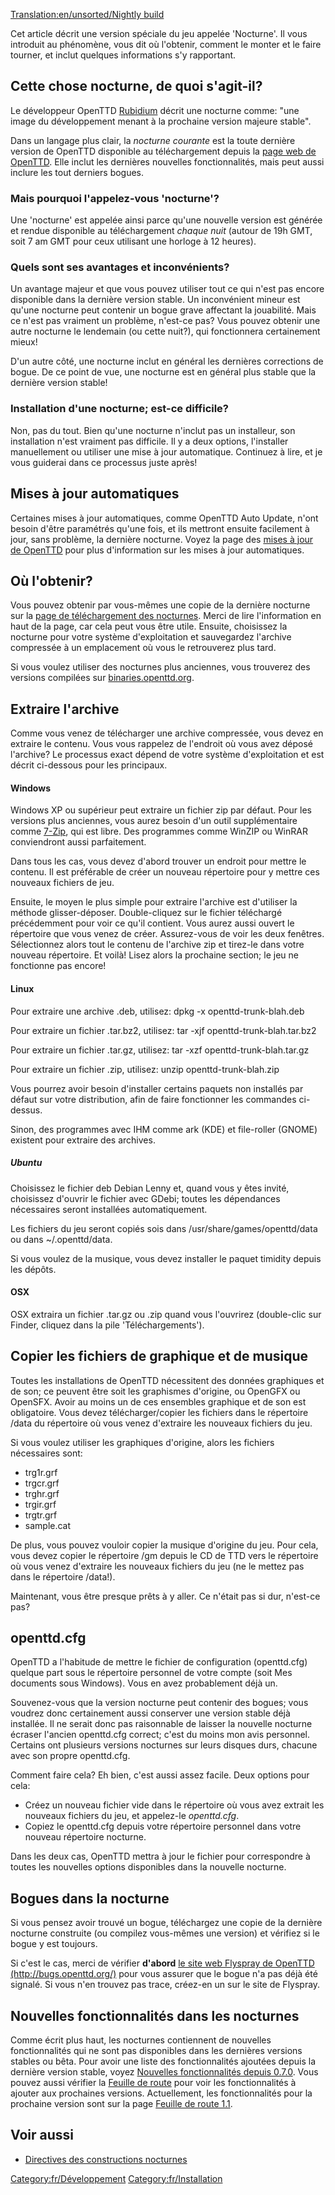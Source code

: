 [[Translation:en/unsorted/Nightly build]]

Cet article décrit une version spéciale du jeu appelée 'Nocturne'. Il vous introduit au phénomène, vous dit où l'obtenir, comment le monter et le faire tourner, et inclut quelques informations s'y rapportant.

== Cette chose nocturne, de quoi s'agit-il? ==
Le développeur OpenTTD [[en/Rubidium|Rubidium]] décrit une nocturne comme: "une image du développement menant à la prochaine version majeure stable".

Dans un langage plus clair, la ''nocturne courante'' est la toute dernière version de OpenTTD disponible au téléchargement depuis la [http://nightly.openttd.org/ page web de OpenTTD]. Elle inclut les dernières nouvelles fonctionnalités, mais peut aussi inclure les tout derniers bogues.

=== Mais pourquoi l'appelez-vous 'nocturne'? ===
Une 'nocturne' est appelée ainsi parce qu'une nouvelle version est générée et rendue disponible au téléchargement ''chaque nuit'' (autour de 19h GMT, soit 7 am GMT pour ceux utilisant une horloge à 12 heures).

=== Quels sont ses avantages et inconvénients? ===
Un avantage majeur et que vous pouvez utiliser tout ce qui n'est pas encore disponible dans la dernière version stable. Un inconvénient mineur est qu'une nocturne peut contenir un bogue grave affectant la jouabilité. Mais ce n'est pas vraiment un problème, n'est-ce pas? Vous pouvez obtenir une autre nocturne le lendemain (ou cette nuit?), qui fonctionnera certainement mieux!

D'un autre côté, une nocturne inclut en général les dernières corrections de bogue. De ce point de vue, une nocturne est en général plus stable que la dernière version stable!

=== Installation d'une nocturne; est-ce difficile? ===
Non, pas du tout. Bien qu'une nocturne n'inclut pas un installeur, son installation n'est vraiment pas difficile. Il y a deux options, l'installer manuellement ou utiliser une mise à jour automatique. Continuez à lire, et je vous guiderai dans ce processus juste après!

== Mises à jour automatiques ==
Certaines mises à jour automatiques, comme OpenTTD Auto Update, n'ont besoin d'être paramétrés qu'une fois, et ils mettront ensuite facilement à jour, sans problème, la dernière nocturne. Voyez la page des [[fr/unsorted/Mises à jour de OpenTTD|mises à jour de OpenTTD]] pour plus d'information sur les mises à jour automatiques.

== Où l'obtenir? ==
Vous pouvez obtenir par vous-mêmes une copie de la dernière nocturne sur la [http://nightly.openttd.org/ page de téléchargement des nocturnes]. Merci de lire l'information en haut de la page, car cela peut vous être utile. Ensuite, choisissez la nocturne pour votre système d'exploitation et sauvegardez l'archive compressée à un emplacement où vous le retrouverez plus tard.

Si vous voulez utiliser des nocturnes plus anciennes, vous trouverez des versions compilées sur [http://binaries.openttd.org/ binaries.openttd.org].

== Extraire l'archive ==
Comme vous venez de télécharger une archive compressée, vous devez en extraire le contenu. Vous vous rappelez de l'endroit où vous avez déposé l'archive? Le processus exact dépend de votre système d'exploitation et est décrit ci-dessous pour les principaux.

==== Windows ====
Windows XP ou supérieur peut extraire un fichier zip par défaut. Pour les versions plus anciennes, vous aurez besoin d'un outil supplémentaire comme [http://www.7-zip.org/ 7-Zip], qui est libre. Des programmes comme WinZIP ou WinRAR conviendront aussi parfaitement.

Dans tous les cas, vous devez d'abord trouver un endroit pour mettre le contenu. Il est préférable de créer un nouveau répertoire pour y mettre ces nouveaux fichiers de jeu.

Ensuite, le moyen le plus simple pour extraire l'archive est d'utiliser la méthode glisser-déposer. Double-cliquez sur le fichier téléchargé précédemment pour voir ce qu'il contient. Vous aurez aussi ouvert le répertoire que vous venez de créer. Assurez-vous de voir les deux fenêtres. Sélectionnez alors tout le contenu de l'archive zip et tirez-le dans votre nouveau répertoire. Et voilà! Lisez alors la prochaine section; le jeu ne fonctionne pas encore!

==== Linux ====

Pour extraire une archive .deb, utilisez:
dpkg -x openttd-trunk-blah.deb

Pour extraire un fichier .tar.bz2, utilisez:
tar -xjf openttd-trunk-blah.tar.bz2

Pour extraire un fichier .tar.gz, utilisez:
tar -xzf openttd-trunk-blah.tar.gz

Pour extraire un fichier .zip, utilisez:
unzip openttd-trunk-blah.zip

Vous pourrez avoir besoin d'installer certains paquets non installés par défaut sur votre distribution, afin de faire fonctionner les commandes ci-dessus.

Sinon, des programmes avec IHM comme ark (KDE) et file-roller (GNOME) existent pour extraire des archives.

===== Ubuntu =====
Choisissez le fichier deb Debian Lenny et, quand vous y êtes invité, choisissez d'ouvrir le fichier avec GDebi; toutes les dépendances nécessaires seront installées automatiquement.

Les fichiers du jeu seront copiés sois dans /usr/share/games/openttd/data ou dans ~/.openttd/data.

Si vous voulez de la musique, vous devez installer le paquet timidity depuis les dépôts.

{{fr/Note|Si GDebi de plaint de ne pas trouver une dépendance, essayez la version Etch.
Évidemment, cela devrait aussi fonctionner sur les autres systèmes basés sur Debian.}}

==== OSX ====

OSX extraira un fichier .tar.gz ou .zip quand vous l'ouvrirez (double-clic sur Finder, cliquez dans la pile 'Téléchargements').

== Copier les fichiers de graphique et de musique ==
Toutes les installations de OpenTTD nécessitent des données graphiques et de son; ce peuvent être soit les graphismes d'origine, ou OpenGFX ou OpenSFX. Avoir au moins un de ces ensembles graphique et de son est obligatoire. Vous devez télécharger/copier les fichiers dans le répertoire /data du répertoire où vous venez d'extraire les nouveaux fichiers du jeu.

Si vous voulez utiliser les graphiques d'origine, alors les fichiers nécessaires sont:
* trg1r.grf
* trgcr.grf
* trghr.grf
* trgir.grf
* trgtr.grf
* sample.cat 

De plus, vous pouvez vouloir copier la musique d'origine du jeu. Pour cela, vous devez copier le répertoire /gm depuis le CD de TTD vers le répertoire où vous venez d'extraire les nouveaux fichiers du jeu (ne le mettez pas dans le répertoire /data!).

Maintenant, vous être presque prêts à y aller. Ce n'était pas si dur, n'est-ce pas?

== openttd.cfg ==
OpenTTD a l'habitude de mettre le fichier de configuration (openttd.cfg) quelque part sous le répertoire personnel de votre compte (soit Mes documents sous Windows). Vous en avez probablement déjà un.

Souvenez-vous que la version nocturne peut contenir des bogues; vous voudrez donc certainement aussi conserver une version stable déjà installée. Il ne serait donc pas raisonnable de laisser la nouvelle nocturne écraser l'ancien openttd.cfg correct; c'est du moins mon avis personnel. Certains ont plusieurs versions nocturnes sur leurs disques durs, chacune avec son propre openttd.cfg.

Comment faire cela? Eh bien, c'est aussi assez facile. Deux options pour cela:

* Créez un nouveau fichier vide dans le répertoire où vous avez extrait les nouveaux fichiers du jeu, et appelez-le ''openttd.cfg''.
* Copiez le openttd.cfg depuis votre répertoire personnel dans votre nouveau répertoire nocturne.

Dans les deux cas, OpenTTD mettra à jour le fichier pour correspondre à toutes les nouvelles options disponibles dans la nouvelle nocturne.

==Bogues dans la nocturne==
Si vous pensez avoir trouvé un bogue, téléchargez une copie de la dernière nocturne construite (ou compilez vous-mêmes une version) et vérifiez si le bogue y est toujours.

Si c'est le cas, merci de vérifier '''d'abord''' [http://bugs.openttd.org/ le site web Flyspray de OpenTTD (http://bugs.openttd.org/)] pour vous assurer que le bogue n'a pas déjà été signalé. Si vous n'en trouvez pas trace, créez-en un sur le site de Flyspray.

== Nouvelles fonctionnalités dans les nocturnes ==
Comme écrit plus haut, les nocturnes contiennent de nouvelles  fonctionnalités qui ne sont pas disponibles dans les dernières versions stables ou bêta. Pour avoir une liste des fonctionnalités ajoutées depuis la dernière version stable, voyez [[fr/Archive/Lists/Nouvelles fonctionnalités depuis 0.7.0|Nouvelles fonctionnalités depuis 0.7.0]]. Vous pouvez aussi vérifier la [[fr/Archive/Lists/Feuille de route|Feuille de route]] pour voir les fonctionnalités à ajouter aux prochaines versions. Actuellement, les fonctionnalités pour la prochaine version sont sur la page [[fr/Archive/Lists/Feuille de route 1.1|Feuille de route 1.1]].

== Voir aussi ==
* [[fr/unsorted/Directives des constructions nocturnes|Directives des constructions nocturnes]]

[[Category:fr/Développement]]
[[Category:fr/Installation]]